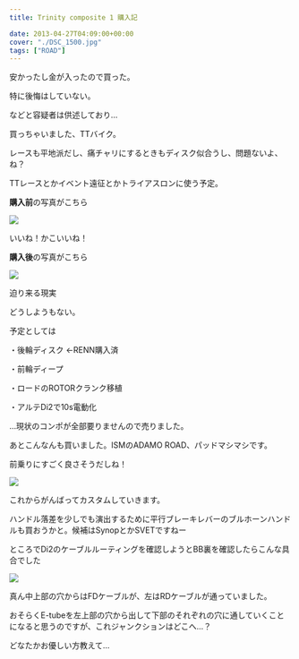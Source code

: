---
title: Trinity composite 1 購入記

date: 2013-04-27T04:09:00+00:00
cover: "./DSC_1500.jpg"
tags: ["ROAD"]
---

安かったし金が入ったので買った。

特に後悔はしていない。

などと容疑者は供述しており…

買っちゃいました、TTバイク。

レースも平地派だし、痛チャリにするときもディスク似合うし、問題ないよ、ね？

TTレースとかイベント遠征とかトライアスロンに使う予定。

**購入前**の写真がこちら

![ ](./DSC_1455.jpg)

いいね！かこいいね！

**購入後**の写真がこちら

![ ](./DSC_1500.jpg)

迫り来る現実

どうしようもない。

予定としては

・後輪ディスク ←RENN購入済

・前輪ディープ

・ロードのROTORクランク移植

・アルテDi2で10s電動化

…現状のコンポが全部要りませんので売りました。

あとこんなんも買いました。ISMのADAMO ROAD、パッドマシマシです。

前乗りにすごく良さそうだしね！

![ ](./DSC_1530.jpg)

これからがんばってカスタムしていきます。

ハンドル落差を少しでも演出するために平行ブレーキレバーのブルホーンハンドルも買おうかと。候補はSynopとかSVETですねー

ところでDi2のケーブルルーティングを確認しようとBB裏を確認したらこんな具合でした

![ ](./DSC_1518.jpg)

真ん中上部の穴からはFDケーブルが、左はRDケーブルが通っていました。

おそらくE-tubeを左上部の穴から出して下部のそれぞれの穴に通していくことになると思うのですが、これジャンクションはどこへ…？

どなたかお優しい方教えて…
